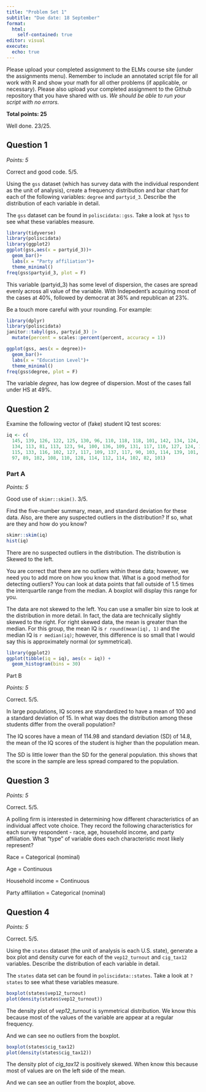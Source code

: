 ```yaml
---
title: "Problem Set 1"
subtitle: "Due date: 18 September"
format: 
  html:
    self-contained: true
editor: visual
execute: 
  echo: true
---
```


Please upload your completed assignment to the ELMs course site (under the assignments menu). Remember to include an annotated script file for all work with R and show your math for all other problems (if applicable, or necessary). Please also upload your completed assignment to the Github repository that you have shared with us. *We should be able to run your script with no errors.*

**Total points: 25**

::: {.callout-tip title="HG comments"}
Well done. 23/25.
:::

## Question 1

*Points: 5*

::: {.callout-tip title="HG comments"}
Correct and good code. 5/5.
:::

Using the `gss` dataset (which has survey data with the individual respondent as the unit of analysis), create a frequency distribution and bar chart for each of the following variables: `degree` and `partyid_3`. Describe the distribution of each variable in detail.

::: callout-note
The `gss` dataset can be found in `poliscidata::gss`. Take a look at `?gss` to see what these variables measure.
:::

```r
library(tidyverse)
library(poliscidata)
library(ggplot2)
ggplot(gss,aes(x = partyid_3))+
  geom_bar()+
  labs(x = "Party affiliation")+
  theme_minimal()
freq(gss$partyid_3, plot = F)
```

This variable (partyid_3) has some level of dispersion, the cases are spread evenly across all value of the variable. With Indepedent's acquiring most of the cases at 40%, followed by democrat at 36% and republican at 23%.

::: {.callout-tip title="HG comments"}
Be a touch more careful with your rounding. For example:

```r
library(dplyr)
library(poliscidata)
janitor::tabyl(gss, partyid_3) |> 
  mutate(percent = scales::percent(percent, accuracy = 1))
```
:::

```r
ggplot(gss, aes(x = degree))+
  geom_bar()+
  labs(x = "Education Level")+
  theme_minimal()
freq(gss$degree, plot = F)
```

The variable *degree,* has low degree of dispersion. Most of the cases fall under HS at 49%.

## Question 2

Examine the following vector of (fake) student IQ test scores:

```r
iq <- c(
  145, 139, 126, 122, 125, 130, 96, 110, 118, 118, 101, 142, 134, 124, 112, 109, 
  134, 113, 81, 113, 123, 94, 100, 136, 109, 131, 117, 110, 127, 124, 106, 124, 
  115, 133, 116, 102, 127, 117, 109, 137, 117, 90, 103, 114, 139, 101, 122, 105, 
  97, 89, 102, 108, 110, 128, 114, 112, 114, 102, 82, 101) 
```

### Part A

*Points: 5*

::: {.callout-tip title="HG comments"}
Good use of `skimr::skim()`. 3/5.
:::

Find the five-number summary, mean, and standard deviation for these data. Also, are there any suspected outliers in the distribution? If so, what are they and how do you know?

```r
skimr::skim(iq)
hist(iq)
```

There are no suspected outliers in the distribution. The distribution is Skewed to the left.

::: {.callout-tip title="HG comments"}
You are correct that there are no outliers within these data; however, we need you to add more on how you know that. What is a good method for detecting outliers? You can look at data points that fall outside of 1.5 times the interquartile range from the median. A boxplot will display this range for you.
:::

::: {.callout-tip title="HG comments"}
The data are not skewed to the left. You can use a smaller bin size to look at the distribution in more detail. In fact, the data are technically slightly skewed to the right. For right skewed data, the mean is greater than the median. For this group, the mean IQ is `r round(mean(iq), 1)` and the median IQ is `r median(iq)`; however, this difference is so small that I would say this is approximately normal (or symmetrical).

```r
library(ggplot2)
ggplot(tibble(iq = iq), aes(x = iq)) + 
  geom_histogram(bins = 30)
```
:::

Part B

*Points: 5*

::: {.callout-tip title="HG comments"}
Correct. 5/5.
:::

In large populations, IQ scores are standardized to have a mean of 100 and a standard deviation of 15. In what way does the distribution among these students differ from the overall population?

The IQ scores have a mean of 114.98 and standard deviation (SD) of 14.8, the mean of the IQ scores of the student is higher than the population mean.

The SD is little lower than the SD for the general population. this shows that the score in the sample are less spread compared to the population.

## Question 3

*Points: 5*

::: {.callout-tip title="HG comments"}
Correct. 5/5.
:::

A polling firm is interested in determining how different characteristics of an individual affect vote choice. They record the following characteristics for each survey respondent - race, age, household income, and party affiliation. What "type" of variable does each characteristic most likely represent?

Race = Categorical (nominal)

Age = Continuous

Household income = Continuous

Party affiliation = Categorical (nominal)

## Question 4

*Points: 5*

::: {.callout-tip title="HG comments"}
Correct. 5/5.
:::

Using the `states` dataset (the unit of analysis is each U.S. state), generate a box plot and density curve for each of the `vep12_turnout` and `cig_tax12` variables. Describe the distribution of each variable in detail.

::: callout-note
The `states` data set can be found in `poliscidata::states`. Take a look at `?states` to see what these variables measure.
:::

```r
boxplot(states$vep12_turnout)
plot(density(states$vep12_turnout))

```

The density plot of *vep12_turnout* is symmetrical distribution. We know this because most of the values of the variable are appear at a regular frequency.

And we can see no outliers from the boxplot.

```r
boxplot(states$cig_tax12)
plot(density(states$cig_tax12))
```

The density plot of *cig_tax12* is positively skewed. When know this because most of values are on the left side of the mean.

And we can see an outlier from the boxplot, above.

\

\
